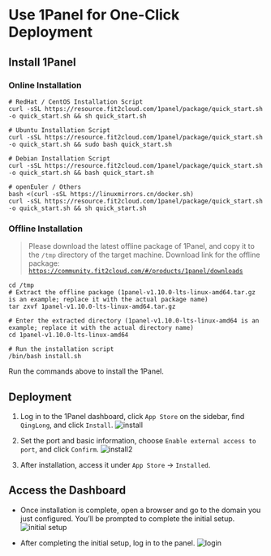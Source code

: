
# Use 1Panel for One-Click Deployment

## Install 1Panel

### Online Installation

```shell
# RedHat / CentOS Installation Script
curl -sSL https://resource.fit2cloud.com/1panel/package/quick_start.sh -o quick_start.sh && sh quick_start.sh

# Ubuntu Installation Script
curl -sSL https://resource.fit2cloud.com/1panel/package/quick_start.sh -o quick_start.sh && sudo bash quick_start.sh

# Debian Installation Script
curl -sSL https://resource.fit2cloud.com/1panel/package/quick_start.sh -o quick_start.sh && bash quick_start.sh

# openEuler / Others
bash <(curl -sSL https://linuxmirrors.cn/docker.sh)
curl -sSL https://resource.fit2cloud.com/1panel/package/quick_start.sh -o quick_start.sh && sh quick_start.sh
```

### Offline Installation

> Please download the latest offline package of 1Panel, and copy it to the `/tmp` directory of the target machine. Download link for the offline package: [`https://community.fit2cloud.com/#/products/1panel/downloads`](https://community.fit2cloud.com/#/products/1panel/downloads)

```shell
cd /tmp
# Extract the offline package (1panel-v1.10.0-lts-linux-amd64.tar.gz is an example; replace it with the actual package name)
tar zxvf 1panel-v1.10.0-lts-linux-amd64.tar.gz

# Enter the extracted directory (1panel-v1.10.0-lts-linux-amd64 is an example; replace it with the actual directory name)
cd 1panel-v1.10.0-lts-linux-amd64

# Run the installation script
/bin/bash install.sh
```

Run the commands above to install the 1Panel.

## Deployment

1. Log in to the 1Panel dashboard, click `App Store` on the sidebar, find `QingLong`, and click `Install`.
![install](/1panel/install.png)

2. Set the port and basic information, choose `Enable external access to port`, and click `Confirm`.
![install2](/1panel/install2.png)

3. After installation, access it under `App Store` -> `Installed`.

## Access the Dashboard

- Once installation is complete, open a browser and go to the domain you just configured. You’ll be prompted to complete the initial setup.
![initial setup](/1panel/init.png)

- After completing the initial setup, log in to the panel.
![login](/1panel/login.png)